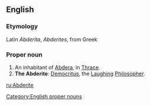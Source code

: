 ==English==

===Etymology===
Latin ''Abderita'', ''Abderites'', from Greek 

===Proper noun===
{{en-noun}}

# An inhabitant of [[Abdera]], in [[Thrace]].  
# '''The Abderite''': [[Democritus]], the [[laughing|Laughing]] [[philosopher|Philosopher]].

[[Category:English proper nouns]]

[[ru:Abderite]]